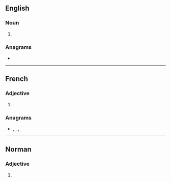 ==English==

===Noun===
{{head|en|noun plural form}}

# {{plural of|maigre|lang=en}}

===Anagrams===
* {{anagrams|en|a=aegimrs|gisarme|imagers|mirages|simagre}}

----

==French==

===Adjective===
{{head|fr|adjective form}}

# {{plural of|maigre|lang=fr}}

===Anagrams===
* {{l|fr|émigras}}, {{l|fr|gémiras}}, {{l|fr|germais}}, {{l|fr|girâmes}}

----

==Norman==

===Adjective===
{{nrf-adj-form|p}}

# {{plural of|maigre||thin|lang=nrf}}